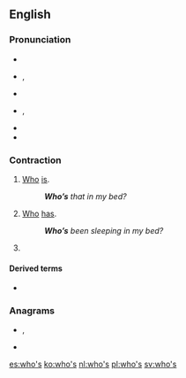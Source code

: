 {{also|whos}}
==English==

===Pronunciation===
* {{audio|en-us-who's.ogg|Audio (US)|lang=en}}
* {{enPR|ho͞oz}}, {{IPA|/huːz/|lang=en}}
* {{rhymes|uːz|lang=en}}
* {{enPR|hwo͞oz}}, {{IPA|/ʍuːz/|lang=en}}
* {{homophones|whose|lang=en}}
* {{rhymes|uːz|lang=en}}

===Contraction===
{{en-cont}}

# [[who|Who]] [[is]].
#: '''''Who’s''' that in my bed?''
# [[who|Who]] [[has]].
#: '''''Who’s''' been sleeping in my bed?''
# {{misspelling of|whose|lang=en}}

====Derived terms====
* {{l|en|who's who}}

===Anagrams===
* {{l|en|hows}}, {{l|en|how's}}
* {{l|en|show}}

[[es:who's]]
[[ko:who's]]
[[nl:who's]]
[[pl:who's]]
[[sv:who's]]